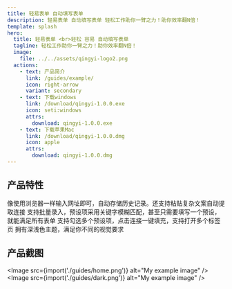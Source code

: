```yaml
---
title: 轻易表单 自动填写表单
description: 轻易表单 自动填写表单 轻松工作助你一臂之力！助你效率翻N倍！
template: splash
hero:
  title: 轻易表单 <br>轻松 容易 自动填写表单
  tagline: 轻松工作助你一臂之力！助你效率翻N倍！
  image:
    file: ../../assets/qingyi-logo2.png
  actions:
    - text: 产品简介
      link: /guides/example/
      icon: right-arrow
      variant: secondary
    - text: 下载windows
      link: /download/qingyi-1.0.0.exe
      icon: seti:windows
      attrs:
        download: qingyi-1.0.0.exe
    - text: 下载苹果Mac
      link: /download/qingyi-1.0.0.dmg
      icon: apple
      attrs:
        download: qingyi-1.0.0.dmg
---
```



## 产品特性

<CardGrid stagger>
  <Card title="简单易用" icon="pencil">
    像使用浏览器一样输入网址即可，自动存储历史记录。还支持粘贴复杂文案自动提取连接
  </Card>
	<Card title="预设简单" icon="seti:config">
		支持批量录入，预设项采用关键字模糊匹配，甚至只需要填写一个预设，就能满足所有表单
	</Card>
	<Card title="快速填充" icon="rocket">
		支持勾选多个预设项，点击连接一键填充，支持打开多个标签页
	</Card>
  <Card title="界面精美" icon="starlight">
    拥有深浅色主题，满足你不同的视觉要求
  </Card>
</CardGrid>

## 产品截图
<Image src={import('./guides/home.png')} alt="My example image" />
<Image src={import('./guides/dark.png')} alt="My example image" />
